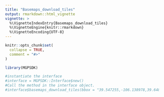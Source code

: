 ```yaml
---
title: "Basemaps_download_tiles"
output: rmarkdown::html_vignette
vignette: >
  %\VignetteIndexEntry{Basemaps_download_tiles}
  %\VignetteEngine{knitr::rmarkdown}
  %\VignetteEncoding{UTF-8}
---
```


```r
knitr::opts_chunk$set(
  collapse = TRUE,
  comment = "#>"
)
```

```r
library(MGPSDK)
```
```r
#instantiate the interface
#interface = MGPSDK::Interface$new()
#Call the method in the interface object. 
#interface$basemaps_download_tiles(bbox = "39.547255,-106.138978,39.648179,-105.931954", zoom_level = 13, outputpath =file.path(tempdir(),"Basmaps_tiles"))
```

